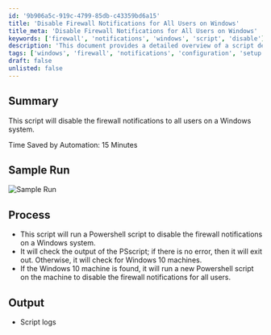 ```yaml
---
id: '9b906a5c-919c-4799-85db-c43359bd6a15'
title: 'Disable Firewall Notifications for All Users on Windows'
title_meta: 'Disable Firewall Notifications for All Users on Windows'
keywords: ['firewall', 'notifications', 'windows', 'script', 'disable']
description: 'This document provides a detailed overview of a script designed to disable firewall notifications for all users on a Windows system, streamlining user experience and enhancing system management.'
tags: ['windows', 'firewall', 'notifications', 'configuration', 'setup', 'security']
draft: false
unlisted: false
---
```

## Summary

This script will disable the firewall notifications to all users on a Windows system.

Time Saved by Automation: 15 Minutes

## Sample Run

![Sample Run](../../../static/img/Windows-Firewall-Notifications---Disable/image_1.png)

## Process

- This script will run a Powershell script to disable the firewall notifications on a Windows system.
- It will check the output of the PSscript; if there is no error, then it will exit out. Otherwise, it will check for Windows 10 machines.
- If the Windows 10 machine is found, it will run a new Powershell script on the machine to disable the firewall notifications for all users.

## Output

- Script logs












